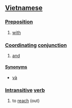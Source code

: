 ==[[Vietnamese]]==

===[[Preposition]]===
#[[with]]

===[[Coordinating conjunction|Coordinating]] [[conjunction]]===
#[[and]]

====[[Synonym]]s====
*[[và#Vietnamese|và]]

===[[Intransitive]] [[verb]]===

#to [[reach]] (out)